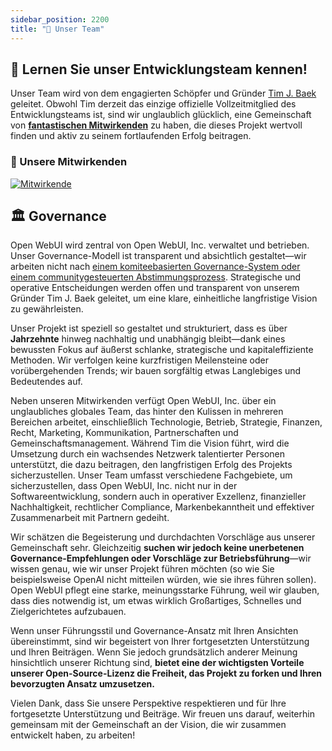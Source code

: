 ```yaml
---
sidebar_position: 2200
title: "👥 Unser Team"
---
```



<TopBanners />

## 🌟 Lernen Sie unser Entwicklungsteam kennen!

Unser Team wird von dem engagierten Schöpfer und Gründer [Tim J. Baek](https://github.com/tjbck) geleitet. Obwohl Tim derzeit das einzige offizielle Vollzeitmitglied des Entwicklungsteams ist, sind wir unglaublich glücklich, eine Gemeinschaft von **[fantastischen Mitwirkenden](https://github.com/open-webui/open-webui/graphs/contributors)** zu haben, die dieses Projekt wertvoll finden und aktiv zu seinem fortlaufenden Erfolg beitragen.

### 💓 Unsere Mitwirkenden

<a href="https://github.com/open-webui/open-webui/graphs/contributors">
  <img
    src="https://contrib.rocks/image?repo=open-webui/open-webui"
    alt="Mitwirkende"
  />
</a>

## 🏛️ Governance

Open WebUI wird zentral von Open WebUI, Inc. verwaltet und betrieben. Unser Governance-Modell ist transparent und absichtlich gestaltet—wir arbeiten nicht nach [einem komiteebasierten Governance-System oder einem communitygesteuerten Abstimmungsprozess](https://www.reddit.com/r/OpenWebUI/comments/1ijkh6m/comment/mbf0yhm/). Strategische und operative Entscheidungen werden offen und transparent von unserem Gründer Tim J. Baek geleitet, um eine klare, einheitliche langfristige Vision zu gewährleisten.

Unser Projekt ist speziell so gestaltet und strukturiert, dass es über **Jahrzehnte** hinweg nachhaltig und unabhängig bleibt—dank eines bewussten Fokus auf äußerst schlanke, strategische und kapitaleffiziente Methoden. Wir verfolgen keine kurzfristigen Meilensteine oder vorübergehenden Trends; wir bauen sorgfältig etwas Langlebiges und Bedeutendes auf.

Neben unseren Mitwirkenden verfügt Open WebUI, Inc. über ein unglaubliches globales Team, das hinter den Kulissen in mehreren Bereichen arbeitet, einschließlich Technologie, Betrieb, Strategie, Finanzen, Recht, Marketing, Kommunikation, Partnerschaften und Gemeinschaftsmanagement. Während Tim die Vision führt, wird die Umsetzung durch ein wachsendes Netzwerk talentierter Personen unterstützt, die dazu beitragen, den langfristigen Erfolg des Projekts sicherzustellen. Unser Team umfasst verschiedene Fachgebiete, um sicherzustellen, dass Open WebUI, Inc. nicht nur in der Softwareentwicklung, sondern auch in operativer Exzellenz, finanzieller Nachhaltigkeit, rechtlicher Compliance, Markenbekanntheit und effektiver Zusammenarbeit mit Partnern gedeiht.

Wir schätzen die Begeisterung und durchdachten Vorschläge aus unserer Gemeinschaft sehr. Gleichzeitig **suchen wir jedoch keine unerbetenen Governance-Empfehlungen oder Vorschläge zur Betriebsführung**—wir wissen genau, wie wir unser Projekt führen möchten (so wie Sie beispielsweise OpenAI nicht mitteilen würden, wie sie ihres führen sollen). Open WebUI pflegt eine starke, meinungsstarke Führung, weil wir glauben, dass dies notwendig ist, um etwas wirklich Großartiges, Schnelles und Zielgerichtetes aufzubauen.

Wenn unser Führungsstil und Governance-Ansatz mit Ihren Ansichten übereinstimmt, sind wir begeistert von Ihrer fortgesetzten Unterstützung und Ihren Beiträgen. Wenn Sie jedoch grundsätzlich anderer Meinung hinsichtlich unserer Richtung sind, **bietet eine der wichtigsten Vorteile unserer Open-Source-Lizenz die Freiheit, das Projekt zu forken und Ihren bevorzugten Ansatz umzusetzen.**

Vielen Dank, dass Sie unsere Perspektive respektieren und für Ihre fortgesetzte Unterstützung und Beiträge. Wir freuen uns darauf, weiterhin gemeinsam mit der Gemeinschaft an der Vision, die wir zusammen entwickelt haben, zu arbeiten!

